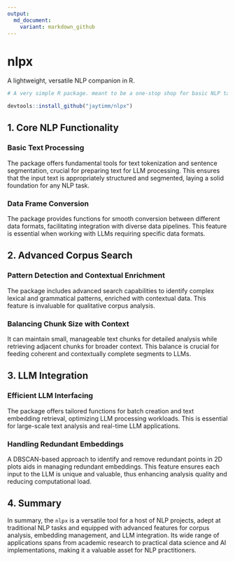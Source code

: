 ```yaml
---
output:
  md_document:
    variant: markdown_github
---
```


# nlpx

A lightweight, versatile NLP companion in R.

```r
# A very simple R package. meant to be a one-stop shop for basic NLP tasks. Designed to stay out of the way ...  For larger text projects, Python & `spaCy` are best.  
```



```r
devtools::install_github("jaytimm/nlpx")
```



## 1. Core NLP Functionality

### Basic Text Processing

The package offers fundamental tools for text tokenization and sentence segmentation, crucial for preparing text for LLM processing. This ensures that the input text is appropriately structured and segmented, laying a solid foundation for any NLP task.


### Data Frame Conversion

The package provides functions for smooth conversion between different data formats, facilitating integration with diverse data pipelines. This feature is essential when working with LLMs requiring specific data formats.


## 2. Advanced Corpus Search

### Pattern Detection and Contextual Enrichment

The package includes advanced search capabilities to identify complex lexical and grammatical patterns, enriched with contextual data. This feature is invaluable for qualitative corpus analysis.


### Balancing Chunk Size with Context

It can maintain small, manageable text chunks for detailed analysis while retrieving adjacent chunks for broader context. This balance is crucial for feeding coherent and contextually complete segments to LLMs.


## 3. LLM Integration

### Efficient LLM Interfacing

The package offers tailored functions for batch creation and text embedding retrieval, optimizing LLM processing workloads. This is essential for large-scale text analysis and real-time LLM applications.


### Handling Redundant Embeddings

A DBSCAN-based approach to identify and remove redundant points in 2D plots aids in managing redundant embeddings. This feature ensures each input to the LLM is unique and valuable, thus enhancing analysis quality and reducing computational load.


## 4. Summary

In summary, the `nlpx` is a versatile tool for a host of NLP projects, adept at traditional NLP tasks and equipped with advanced features for corpus analysis, embedding management, and LLM integration. Its wide range of applications spans from academic research to practical data science and AI implementations, making it a valuable asset for NLP practitioners.
